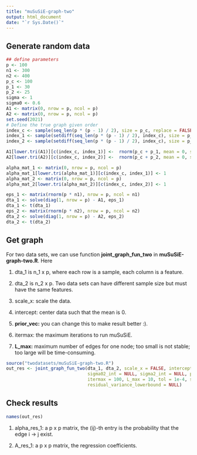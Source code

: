 ```yaml
---
title: "muSuSiE-graph-two"
output: html_document
date: "`r Sys.Date()`"
---
```


## Generate random data

```r
## define parameters
p <- 100
n1 <- 300
n2 <- 400
p_c <- 100
p_1 <- 30
p_2 <- 25
sigma <- 1
sigma0 <- 0.6
A1 <- matrix(0, nrow = p, ncol = p)
A2 <- matrix(0, nrow = p, ncol = p)
set.seed(2021)
# Define the true graph given order
index_c <- sample(seq_len(p * (p - 1) / 2), size = p_c, replace = FALSE)
index_1 <- sample(setdiff(seq_len(p * (p - 1) / 2), index_c), size = p_1, replace = FALSE)
index_2 <- sample(setdiff(seq_len(p * (p - 1) / 2), index_c), size = p_2, replace = FALSE)

A1[lower.tri(A1)][c(index_c, index_1)] <-  rnorm(p_c + p_1, mean = 0, sd = sigma0)
A2[lower.tri(A2)][c(index_c, index_2)] <-  rnorm(p_c + p_2, mean = 0, sd = sigma0)

alpha_mat_1 <- matrix(0, nrow = p, ncol = p)
alpha_mat_1[lower.tri(alpha_mat_1)][c(index_c, index_1)] <- 1
alpha_mat_2 <- matrix(0, nrow = p, ncol = p)
alpha_mat_2[lower.tri(alpha_mat_2)][c(index_c, index_2)] <- 1

eps_1 <- matrix(rnorm(p * n1), nrow = p, ncol = n1)
dta_1 <- solve(diag(1, nrow = p) - A1, eps_1)
dta_1 <- t(dta_1)
eps_2 <- matrix(rnorm(p * n2), nrow = p, ncol = n2)
dta_2 <- solve(diag(1, nrow = p) - A2, eps_2)
dta_2 <- t(dta_2)
```

## Get graph

For two data sets, we can use function **joint_graph_fun_two** in **muSuSiE-graph-two.R**. Here

1. dta_1 is n_1 x p, where each row is a sample, each column is a feature.

2. dta_2 is n_2 x p. Two data sets can have different sample size but must have the same features.

3. scale_x: scale the data.

4. intercept: center data such that the mean is 0.

5. **prior_vec:** you can change this to make result better :).

6. itermax: the maximum iterations to run muSuSiE.

7. **L_max:** maximum number of edges for one node; too small is not stable; too large will be time-consuming.

```r
source("twodatasets/muSuSiE-graph-two.R")
out_res <- joint_graph_fun_two(dta_1, dta_2, scale_x = FALSE, intercept = TRUE,
                               sigma02_int = NULL, sigma2_int = NULL, prior_vec = NULL,
                               itermax = 100, L_max = 10, tol = 1e-4, sigma0_low_bd = 1e-8,
                               residual_variance_lowerbound = NULL)
```

## Check results

```r
names(out_res)
```

1. alpha_res_1: a p x p matrix, the (ij)-th entry is the probability that the edge i -> j exist.

2. A_res_1: a p x p matrix, the regression coefficients.
